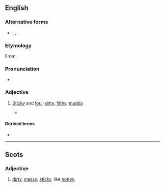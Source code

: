 ==English==

===Alternative forms===
* {{l|en|clartie}}, {{l|en|clerty}}, {{l|en|clorty}}, {{l|en|clurty}} {{qualifier|Scotland}}

===Etymology===
From {{suffix|en|clart|y}}.

===Pronunciation===
* {{rhymes|ɑː(ɹ)ti|lang=en}}

===Adjective===
{{en-adj|er}}

# {{lb|en|Britain|Northern England|and|Scotland|_|dialect}} [[sticky|Sticky]] and [[foul#Adjective|foul]]; [[dirty]], [[filthy]], [[muddy]].
#: {{synonyms|en|Thesaurus:unclean}}
#* {{RQ:Halliwell Dictionary|entry=CLART|page=252|column=1|passage=CLART. To spread, smear, or daub. A flake of snow, when it is large and sticks to the clothes, is called a ''clart''. So we have ''clarts'', mud; '''''clarty''''', muddy, sticky. ''Clarty-paps'', a dirty sloven of a wife.|brackets=on}}

====Derived terms====
* {{l|en|clarty-paps}}

----

==Scots==

===Adjective===
{{sco-adj}}

# [[dirty]], [[messy]], [[sticky]], like [[honey]].